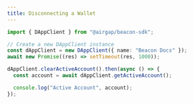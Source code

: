 ```yaml
---
title: Disconnecting a Wallet
---
```



<RunnableCode>

<!-- embedme ../../build-examples/disconnect-wallet.beacon.ts -->

```ts
import { DAppClient } from "@airgap/beacon-sdk";

// Create a new DAppClient instance
const dAppClient = new DAppClient({ name: "Beacon Docs" });
await new Promise((res) => setTimeout(res, 1000));

dAppClient.clearActiveAccount().then(async () => {
  const account = await dAppClient.getActiveAccount();

  console.log("Active Account", account);
});
```

<!-- embedme ../../build-examples/disconnect-wallet.taquito.ts -->

```ts

```

</RunnableCode>
